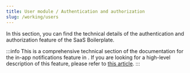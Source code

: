 ```yaml
---
title: User module / Authentication and authorization
slug: /working/users
---
```



In this section, you can find the technical details of the authentication and authorization feature of the SaaS
Boilerplate.

:::info
This is a comprehensive technical section of the documentation for the in-app notifications feature in <ProjectName/>.
If you are looking for a high-level description of this feature, please refer to
[this article](../../introduction/features/auth).
:::

<DocCardList />
